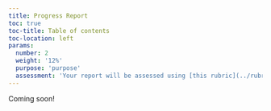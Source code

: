 ```yaml
---
title: Progress Report
toc: true
toc-title: Table of contents
toc-location: left
params:
  number: 2
  weight: '12%'
  purpose: 'purpose'
  assessment: 'Your report will be assessed using [this rubric](../rubrics/progress-report/rubric.html){target="_blank"}.'
---
```


Coming soon!
